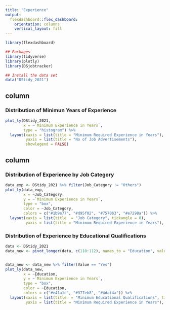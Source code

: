 ```yaml
---
title: "Experience"
output: 
  flexdashboard::flex_dashboard:
    orientation: columns
    vertical_layout: fill
---
```


```r
library(flexdashboard)
```


```r
## Packages
library(tidyverse)
library(plotly)
library(DSjobtracker)
```


```r
## Install the data set
data("DStidy_2021")

```

column{}
----------------------------------------------------------------------

### Distribution of Minimun Years of Experience

```r
plot_ly(DStidy_2021,
        x = ~`Minimum Experience in Years`,
        type = "histogram") %>%
  layout(xaxis = list(title = "Minimum Required Experience in Years"),
         yaxis = list(title = "No of Job Advertisements"), 
         showlegend = FALSE)
```

column{.tabset}
-----------------------------------------------------------------------

### Distribution of Experience by Job Category


```r
data_exp <- DStidy_2021 %>% filter(Job_Category != "Others")
plot_ly(data_exp,
        x = ~Job_Category,
        y = ~`Minimum Experience in Years`,
        type = "box",
        color = ~Job_Category,
        colors = c("#1b9e77", "#d95f02", "#7570b3", "#e7298a")) %>%
  layout(xaxis = list(title  = "Job Category", tickangle = 0),
         yaxis = list(title = "Minimum Required Experience in Years"), showlegend = FALSE)
```


### Distribution of Experience by Educational Qualifications

```r
data <- DStidy_2021
data_new <- pivot_longer(data, c(110:112), names_to = "Education", values_to = "Value")


data_new <- data_new %>% filter(Value == "Yes")
plot_ly(data_new,
        x = ~Education,
        y = ~`Minimum Experience in Years`,
        type = "box",
        color = ~Education,
        colors = c("#e41a1c", "#377eb8", "#4daf4a")) %>%
  layout(xaxis = list(title  = "Minimum Educational Qualifications", tickangle = 0),
         yaxis = list(title = "Minimum Required Experience in Years"), showlegend = FALSE)

```


